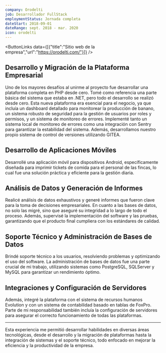 ```yaml
---
company: Orodelti
job: Desarrollador FullStack
employmentStatus: Jornada completa
dateStart: 2018-09-01
dateRange: sept. 2018 - mar. 2020
icon: orodelti
---
```

<ButtonLinks data={[{"title":"Sitio web de la empresa","url":"https://orodelti.com/"}]} />

## Desarrollo y Migración de la Plataforma Empresarial

Uno de los mayores desafíos al unirme al proyecto fue desarrollar una plataforma completa en PHP desde cero. Tomé como referencia una parte básica del sistema que estaba en .NET, pero todo el desarrollo se realizó desde cero. Esta nueva plataforma era esencial para el negocio, ya que incluía un dashboard detallado para monitorear la producción de banano, un sistema robusto de seguridad para la gestión de usuarios por roles y permisos, y un sistema de monitoreo de errores. Implementé tanto un sistema local de monitoreo de errores como una integración con Sentry para garantizar la estabilidad del sistema. Además, desarrollamos nuestro propio sistema de control de versiones utilizando GITEA.

## Desarrollo de Aplicaciones Móviles

Desarrollé una aplicación móvil para dispositivos Android, específicamente diseñada para imprimir tickets de comida para el personal de las fincas, lo cual fue una solución práctica y eficiente para la gestión diaria.

## Análisis de Datos y Generación de Informes

Realicé análisis de datos exhaustivos y generé informes que fueron clave para la toma de decisiones empresariales. En cuanto a las bases de datos, no solo las migré, sino que aseguré su integridad a lo largo de todo el proceso. Además, supervisé la implementación del software y las pruebas, garantizando que el producto final cumpliera con los estándares de calidad.

## Soporte Técnico y Administración de Bases de Datos

Brindé soporte técnico a los usuarios, resolviendo problemas y optimizando el uso del software. La administración de bases de datos fue una parte crucial de mi trabajo, utilizando sistemas como PostgreSQL, SQLServer y MySQL para garantizar un rendimiento óptimo.

## Integraciones y Configuración de Servidores

Además, integré la plataforma con el sistema de recursos humanos Evolution y con un sistema de contabilidad basado en tablas de FoxPro. Parte de mi responsabilidad también incluía la configuración de servidores para asegurar el correcto funcionamiento de todas las plataformas.

---

Esta experiencia me permitió desarrollar habilidades en diversas áreas tecnológicas, desde el desarrollo y la migración de plataformas hasta la integración de sistemas y el soporte técnico, todo enfocado en mejorar la eficiencia y la productividad de la empresa.
